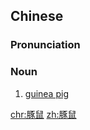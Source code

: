 ==Chinese==
{{zh-forms}}

===Pronunciation===
{{zh-pron
|m=túnshǔ
|cat=n
}}

===Noun===
{{zh-noun}}

# [[guinea pig]] {{gloss|rodent}}

{{zh-cat|Rodents}}

[[chr:豚鼠]]
[[zh:豚鼠]]